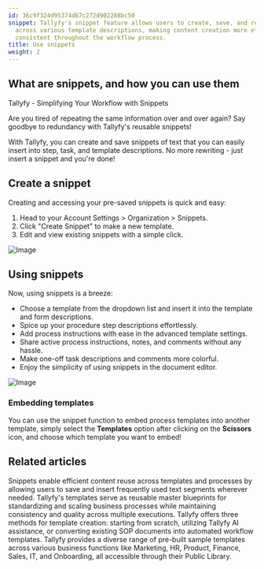 ```yaml
---
id: 36c9f324d95374d67c272d902288bc50
snippet: Tallyfy's snippet feature allows users to create, save, and reuse text fragments
  across various template descriptions, making content creation more efficient and
  consistent throughout the workflow process.
title: Use snippets
weight: 2
---
```


## What are snippets, and how you can use them

Tallyfy - Simplifying Your Workflow with Snippets

Are you tired of repeating the same information over and over again? Say goodbye to redundancy with Tallyfy's reusable snippets!

With Tallyfy, you can create and save snippets of text that you can easily insert into step, task, and template descriptions. No more rewriting - just insert a snippet and you're done!

## Create a snippet

Creating and accessing your pre-saved snippets is quick and easy:

1. Head to your Account Settings > Organization > Snippets.
2. Click "Create Snippet" to make a new template.
3. Edit and view existing snippets with a simple click.

![Image](https://screenshots.tallyfy.com/tallyfy%2Fpro%2Fdesktop-light-create-snippet1701483433378.png)

## Using snippets

Now, using snippets is a breeze:

- Choose a template from the dropdown list and insert it into the template and form descriptions.
- Spice up your procedure step descriptions effortlessly.
- Add process instructions with ease in the advanced template settings.
- Share active process instructions, notes, and comments without any hassle.
- Make one-off task descriptions and comments more colorful.
- Enjoy the simplicity of using snippets in the document editor.

![Image](https://screenshots.tallyfy.com/tallyfy%2Fpro%2Fdesktop-light-insert-snippet-in-template-example.png)

### Embedding templates

You can use the snippet function to embed process templates into another template, simply select the **Templates** option after clicking on the **Scissors** icon, and choose which template you want to embed!


## Related articles
<CardGrid>
<LinkTitleCard header="<b>Templates > Snippets</b>" href="/products/pro/documenting/templates/snippets/" > Snippets enable efficient content reuse across templates and processes by allowing users to save and insert frequently used text segments wherever needed. </LinkTitleCard>
<LinkTitleCard header="<b>Documenting > Templates</b>" href="/products/pro/documenting/templates/" > Tallyfy's templates serve as reusable master blueprints for standardizing and scaling business processes while maintaining consistency and quality across multiple executions. </LinkTitleCard>
<LinkTitleCard header="<b>Templates > Create a template</b>" href="/products/pro/documenting/templates/create-template/" > Tallyfy offers three methods for template creation: starting from scratch, utilizing Tallyfy AI assistance, or converting existing SOP documents into automated workflow templates. </LinkTitleCard>
<LinkTitleCard header="<b>Templates > Sample Templates</b>" href="/products/pro/documenting/templates/how-can-i-access-tallyfys-sample-templates/" > Tallyfy provides a diverse range of pre-built sample templates across various business functions like Marketing, HR, Product, Finance, Sales, IT, and Onboarding, all accessible through their Public Library. </LinkTitleCard>
</CardGrid>